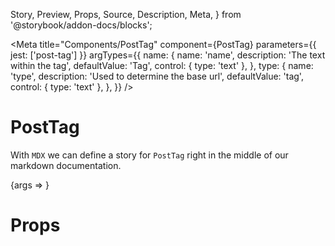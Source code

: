   Story,
  Preview,
  Props,
  Source,
  Description,
  Meta,
} from '@storybook/addon-docs/blocks';

<Meta
  title="Components/PostTag"
  component={PostTag}
  parameters={{ jest: ['post-tag'] }}
  argTypes={{
    name: {
      name: 'name',
      description: 'The text within the tag',
      defaultValue: 'Tag',
      control: { type: 'text' },
    },
    type: {
      name: 'type',
      description: 'Used to determine the base url',
      defaultValue: 'tag',
      control: { type: 'text' },
    },
  }}
/>

# PostTag

With `MDX` we can define a story for `PostTag` right in the middle of our
markdown documentation.

<Preview>
  <Story
    name="default"
    args={{
      name: 'Tag',
      type: 'tag',
    }}
  >
    {args => <PostTag {...args} />}
  </Story>
</Preview>

# Props

<Props story="default" />
